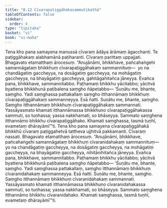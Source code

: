 ```yaml
---
title: "8.12 Cīvarapaṭiggāhakasammutikathā"
tableOfContents: false
sidebar:
  order: 4
type: "tipitaka"
basket: "vi"
book: "vi-maha"
---
```



<DynamicBreadcrumb />

<Division number="342" book="vi-maha" bookNo="3" page="395">

<Paragraph number="1602" book="vi-maha">
Tena kho pana samayena manussā cīvaraṃ ādāya ārāmaṃ āgacchanti. Te paṭiggāhakaṃ alabhamānā paṭiharanti. Cīvaraṃ parittaṃ uppajjati. Bhagavato etamatthaṃ ārocesuṃ. “Anujānāmi, bhikkhave, pañcahaṅgehi samannāgataṃ bhikkhuṃ cīvarapaṭiggāhakaṃ sammannituṃ—  yo na chandāgatiṃ gaccheyya, na dosāgatiṃ gaccheyya, na mohāgatiṃ gaccheyya, na bhayāgatiṃ gaccheyya, gahitāgahitañca jāneyya. Evañca pana, bhikkhave, sammannitabbo. Paṭhamaṃ bhikkhu yācitabbo; yācitvā byattena bhikkhunā paṭibalena saṃgho ñāpetabbo—
</Paragraph>

<Paragraph number="1603" book="vi-maha">
‘Suṇātu me, bhante, saṃgho. Yadi saṃghassa pattakallaṃ saṃgho itthannāmaṃ bhikkhuṃ cīvarapaṭiggāhakaṃ sammanneyya. Esā ñatti.
</Paragraph>

<Paragraph number="1604" book="vi-maha">
Suṇātu me, bhante, saṃgho. Saṃgho itthannāmaṃ bhikkhuṃ cīvarapaṭiggāhakaṃ sammannati. Yassāyasmato khamati itthannāmassa bhikkhuno cīvarapaṭiggāhakassa sammuti, so tuṇhassa; yassa nakkhamati, so bhāseyya.
</Paragraph>

<Paragraph number="1605" book="vi-maha">
Sammato saṃghena itthannāmo bhikkhu cīvarapaṭiggāhako. Khamati saṃghassa, tasmā tuṇhī, evametaṃ dhārayāmī’”ti.
</Paragraph>

<Paragraph number="1606" book="vi-maha">
Tena kho pana samayena cīvarapaṭiggāhakā bhikkhū cīvaraṃ paṭiggahetvā tattheva ujjhitvā pakkamanti. Cīvaraṃ nassati. Bhagavato etamatthaṃ ārocesuṃ. “Anujānāmi, bhikkhave, pañcahaṅgehi samannāgataṃ bhikkhuṃ cīvaranidahakaṃ sammannituṃ—  yo na chandāgatiṃ gaccheyya, na dosāgatiṃ gaccheyya, na mohāgatiṃ gaccheyya, na bhayāgatiṃ gaccheyya, nihitānihitañca jāneyya. Evañca pana, bhikkhave, sammannitabbo. Paṭhamaṃ bhikkhu yācitabbo; yācitvā byattena bhikkhunā paṭibalena saṃgho ñāpetabbo—
</Paragraph>

<Paragraph number="1607" book="vi-maha">
‘Suṇātu me, bhante, saṃgho. Yadi saṃghassa pattakallaṃ, saṃgho itthannāmaṃ bhikkhuṃ cīvaranidahakaṃ sammanneyya. Esā ñatti.
</Paragraph>

<Paragraph number="1608" book="vi-maha">
Suṇātu me, bhante, saṃgho. Saṃgho itthannāmaṃ bhikkhuṃ cīvaranidahakaṃ sammannati. Yassāyasmato khamati itthannāmassa bhikkhuno cīvaranidahakassa sammuti, so tuṇhassa; yassa nakkhamati, so bhāseyya.
</Paragraph>

<Paragraph number="1609" book="vi-maha">
Sammato saṃghena itthannāmo bhikkhu cīvaranidahako. Khamati saṃghassa, tasmā tuṇhī, evametaṃ dhārayāmī’”ti.
</Paragraph>
</Division>